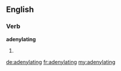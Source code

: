 ==English==

===Verb===
'''adenylating'''

# {{present participle of|[[adenylate]]}}

[[de:adenylating]]
[[fr:adenylating]]
[[my:adenylating]]